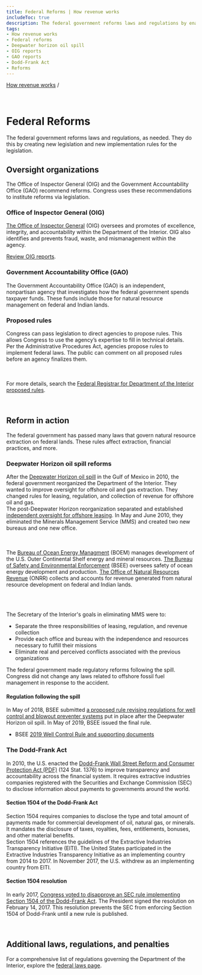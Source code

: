```yaml
---
title: Federal Reforms | How revenue works
includeToc: true
description: The federal government reforms laws and regulations by enacting new legislation and proposing new rules to implement the legislation. Reforms are recommended by oversight organizations, such as the Inspector General or the Government Accountability Office.
tags:
- How revenue works
- Federal reforms
- Deepwater horizon oil spill
- OIG reports
- GAO reports
- Dodd-Frank Act
- Reforms
---
```


[How revenue works](/how-revenue-works/) /

<br />

# Federal Reforms

The federal government reforms laws and regulations, as needed.  They do this by creating new legislation and new implementation rules for the legislation.

## Oversight organizations

The Office of Inspector General (OIG) and the Government Accountability Office (GAO) recommend reforms. Congress uses these recommendations to institute reforms via legislation.

### Office of Inspector General (OIG)

[The Office of Inspector General](https://www.doioig.gov/) (OIG) oversees and promotes of excellence, integrity, and accountability within the Department of the Interior. OIG also identifies and prevents fraud, waste, and mismanagement within the agency.

[Review OIG reports](https://www.doioig.gov/reports).

### Government Accountability Office (GAO)

The Government Accountability Office (GAO) is an independent, nonpartisan agency that investigates how the federal government spends taxpayer funds.  These funds include those for natural resource management on federal and Indian lands.


### Proposed rules

Congress can pass legislation to direct agencies to propose rules. This allows Congress to use the agency’s expertise to fill in technical details.
<br />
Per the Administrative Procedures Act, agencies propose rules to implement federal laws. The public can comment on all proposed rules before an agency finalizes them.

<br /><br />
For more details, search the <a href="https://www.federalregister.gov/documents/search?conditions%5Bagencies%5D%5B%5D=interior-department&conditions%5Btype%5D%5B%5D=PRORULE">Federal Registrar for Department of the Interior proposed rules</a>.

<br />

## Reform in action

The federal government has passed many laws that govern natural resource extraction on federal lands.  These rules affect extraction, financial practices, and more.

### Deepwater Horizon oil spill reforms

After the <a href="http://www.gpo.gov/fdsys/pkg/GPO-OILCOMMISSION/pdf/GPO-OILCOMMISSION.pdf">Deepwater Horizon oil spill</a> in the Gulf of Mexico in 2010, the federal government reorganized the Department of the Interior. They wanted to improve oversight for offshore oil and gas extraction. They changed rules for leasing, regulation, and collection of revenue for offshore oil and gas.
<br />
The post-Deepwater Horizon reorganization separated and established <a href="http://www.boem.gov/about-boem/regulations-guidance/regulatory-reforms">independent oversight for offshore leasing</a>. In May and June 2010, they eliminated the Minerals Management Service (MMS) and created two new bureaus and one new office.

<br /><br />
The <a href="https://www.boem.gov">Bureau of Ocean Energy Managment</a> (<GlossaryTerm>BOEM</GlossaryTerm>) manages development of the U.S. Outer Continental Shelf energy and mineral resources. <a href="https://www.bsee.gov/">The Bureau of Safety and Environmental Enforcement</a> (<GlossaryTerm>BSEE</GlossaryTerm>) oversees safety of ocean energy development and production. <a href="https://www.onrr.gov">The Office of Natural Resources Revenue</a> (ONRR) collects and accounts for revenue generated from natural resource development on federal and Indian lands.

<br /><br />

The Secretary of the Interior's goals in eliminating MMS were to:

- Separate the three responsibilities of leasing, regulation, and revenue collection
- Provide each office and bureau with the independence and resources necessary to fulfill their missions
- Eliminate real and perceived conflicts associated with the previous organizations

The federal government made regulatory reforms following the spill. Congress did not change any laws related to offshore fossil fuel management in response to the accident.

#### Regulation following the spill

In May of 2018, BSEE submitted [a proposed rule revising regulations for well control and blowout preventer systems](https://www.federalregister.gov/documents/2018/07/05/2018-14483/oil-and-gas-and-sulfur-operations-in-the-outer-continental-shelf-blowout-preventer-systems-and-well) put in place after the Deepwater Horizon oil spill. In May of 2019, BSEE issued the final rule.

- BSEE [2019 Well Control Rule and supporting documents](https://www.bsee.gov/guidance-and-regulations/Regulations/regulatory-reform/bsee-well-control-rule-2019)

### The Dodd-Frank Act

In 2010, the U.S. enacted the [Dodd-Frank Wall Street Reform and Consumer Protection Act (PDF)](http://www.gpo.gov/fdsys/pkg/PLAW-111publ203/pdf/PLAW-111publ203.pdf) (124 Stat. 1376) to improve transparency and accountability across the financial system. It requires extractive industries companies registered with the Securities and Exchange Commission (SEC) to disclose information about payments to governments around the world.

#### Section 1504 of the Dodd-Frank Act

Section 1504 requires companies to disclose the type and total amount of payments made for commercial development of oil, natural gas, or minerals. It mandates the disclosure of taxes, royalties, fees, entitlements, bonuses, and other material benefits.
<br />
Section 1504 references the guidelines of the Extractive Industries Transparency Initiative (EITI). The United States participated in the Extractive Industries Transparency Initiative as an implementing country from 2014 to 2017. In November 2017, the U.S. withdrew as an implementing country from EITI.

#### Section 1504 resolution

In early 2017, [Congress voted to disapprove an SEC rule implementing Section 1504 of the Dodd-Frank Act](https://www.congress.gov/bill/115th-congress/house-joint-resolution/41/). The President signed the resolution on February 14, 2017. This resolution prevents the SEC from enforcing Section 1504 of Dodd-Frank until a new rule is published.

<br />

## Additional laws, regulations, and penalties

For a comprehensive list of regulations governing the Department of the Interior, explore the [federal laws page](https://revenuedata.doi.gov/how-revenue-works/federal-laws/).

<br /><br />
